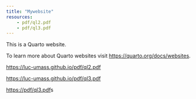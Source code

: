 ```yaml
---
title: "Mywebsite"
resources: 
    - pdf/ql2.pdf 
    - pdf/ql3.pdf
---
```


This is a Quarto website.

To learn more about Quarto websites visit <https://quarto.org/docs/websites>.


<https://luc-umass.github.io/pdf/ql2.pdf>

<https://luc-umass.github.io/pdf/ql3.pdf>

<https://pdf/ql3.pdf>s